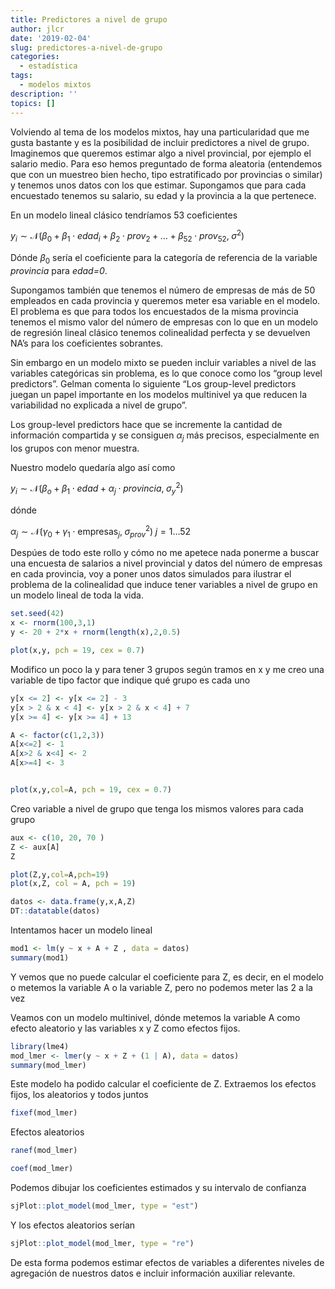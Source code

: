 ```yaml
---
title: Predictores a nivel de grupo
author: jlcr
date: '2019-02-04'
slug: predictores-a-nivel-de-grupo
categories:
  - estadística
tags:
  - modelos mixtos
description: ''
topics: []
---
```


Volviendo al tema de los modelos mixtos, hay una particularidad que me gusta bastante y es la posibilidad de incluir predictores a nivel de grupo. Imaginemos que queremos estimar algo a nivel provincial, por ejemplo el salario medio. Para eso hemos preguntado de forma aleatoria (entendemos que con un muestreo bien hecho, tipo estratificado por provincias o similar) y tenemos unos datos con los que estimar. Supongamos que para cada encuestado tenemos su salario, su edad y la provincia a la que pertenece.

En un modelo lineal clásico tendríamos 53 coeficientes

$y_i \sim \mathcal{N}(\beta_0 + \beta_1 \cdot edad_i +  \beta_2 \cdot prov_2 + \ldots + \beta_{52} \cdot prov_{52},\; \sigma^2)$

Dónde $\beta_0$ sería el coeficiente para la categoría de referencia de la variable *provincia* para *edad=0*. 

Supongamos también que tenemos el número de empresas de más de 50 empleados en cada provincia y  queremos meter esa variable en el modelo. El problema es que para todos los encuestados de la misma provincia tenemos el mismo valor del número de empresas con lo que en un modelo de regresión lineal clásico tenemos colinealidad perfecta y se devuelven NA's para los coeficientes sobrantes.

Sin embargo en un modelo mixto se pueden incluir variables a nivel de las variables categóricas sin problema, es lo que conoce como los "group level predictors". Gelman comenta lo siguiente "Los group-level predictors juegan un papel importante en los modelos multinivel ya que reducen la variabilidad no explicada a nivel de grupo".

Los group-level predictors hace que se incremente la cantidad de información compartida  y se consiguen $\alpha_j$ más precisos, especialmente en los grupos con menor muestra. 

Nuestro modelo quedaría algo así como 

$y_i \sim \mathcal{N}(\beta_o + \beta_1 \cdot edad + \alpha_j \cdot provincia , \; \sigma^2_{y})$

dónde 

$\alpha_j \sim \mathcal{N}(\gamma_0 + \gamma_1 \cdot \text{empresas}_j  , \;\sigma^{2}_{prov} ) \; j = 1 \ldots 52$

Despúes de todo este rollo y cómo no me apetece nada ponerme a buscar una encuesta de salarios a nivel provincial y datos del número de empresas en cada provincia, voy a poner unos datos simulados para ilustrar el problema de la colinealidad que induce tener variables a nivel de grupo en un modelo lineal de toda la vida.



```r
set.seed(42)
x <- rnorm(100,3,1)
y <- 20 + 2*x + rnorm(length(x),2,0.5)

plot(x,y, pch = 19, cex = 0.7)
```

Modifico un poco la y para tener 3 grupos según tramos en x y me creo una variable de tipo factor que indique qué grupo es cada uno


```r

y[x <= 2] <- y[x <= 2] - 3
y[x > 2 & x < 4] <- y[x > 2 & x < 4] + 7
y[x >= 4] <- y[x >= 4] + 13

A <- factor(c(1,2,3))
A[x<=2] <- 1
A[x>2 & x<4] <- 2
A[x>=4] <- 3


plot(x,y,col=A, pch = 19, cex = 0.7)
```


Creo variable a nivel de grupo que tenga los mismos valores para cada grupo

```r
aux <- c(10, 20, 70 )
Z <- aux[A]
Z

plot(Z,y,col=A,pch=19)
plot(x,Z, col = A, pch = 19)
```


```r
datos <- data.frame(y,x,A,Z)
DT::datatable(datos)
```

Intentamos hacer un modelo lineal 


```r
mod1 <- lm(y ~ x + A + Z , data = datos)
summary(mod1)

```

Y vemos que no puede calcular el coeficiente para Z, es decir, en el modelo o metemos la variable A o la variable Z, pero no podemos meter las 2 a la vez


Veamos con un modelo multinivel, dónde metemos la variable A como efecto aleatorio y las variables x y Z como efectos fijos.

```r
library(lme4)
mod_lmer <- lmer(y ~ x + Z + (1 | A), data = datos)
summary(mod_lmer)

```

Este modelo ha podido calcular el coeficiente de Z.
Extraemos los efectos fijos, los aleatorios y todos juntos

```r
fixef(mod_lmer)
```

Efectos aleatorios

```r
ranef(mod_lmer)
```

```r
coef(mod_lmer)
```

Podemos dibujar los coeficientes estimados y su intervalo de confianza

```r
sjPlot::plot_model(mod_lmer, type = "est")
```

Y los efectos aleatorios serían

```r
sjPlot::plot_model(mod_lmer, type = "re")
```

De esta forma podemos estimar efectos de variables a diferentes niveles de agregación de nuestros datos e incluir información auxiliar relevante. 



